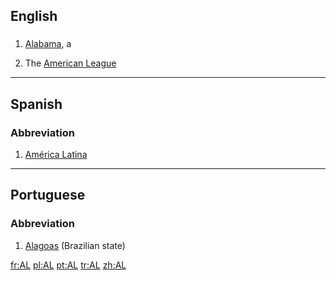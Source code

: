 ==English==

==={{Abbreviation}}===
#[[Alabama]], a {{USstate}}
#{{baseball}} The [[American League]]
----
==Spanish==
===Abbreviation===
#[[América Latina]]
----
==Portuguese==
===Abbreviation===
#[[Alagoas]] (Brazilian state)

[[fr:AL]]
[[pl:AL]]
[[pt:AL]]
[[tr:AL]]
[[zh:AL]]